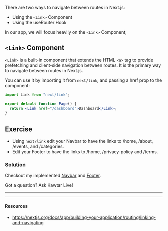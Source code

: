 There are two ways to navigate between routes in Next.js:

- Using the `<Link>` Component
- Using the useRouter Hook

In our app, we will focus heavily on the `<Link>` Component;

## `<Link>` Component

`<Link>` is a built-in component that extends the HTML `<a>` tag to provide prefetching and client-side navigation between routes. It is the primary way to navigate between routes in Next.js.

You can use it by importing it from `next/link`, and passing a href prop to the component:

```jsx
import Link from "next/link";

export default function Page() {
  return <Link href="/dashboard">Dashboard</Link>;
}
```

## Exercise

- Using `next/link` edit your Navbar to have the links to /home, /about, /events, and /categories.
- Edit your Footer to have the links to /home, /privacy-policy and /terms.

### Solution

Checkout my implemented [Navbar](https://github.com/choubari/RSVP-Event-App/blob/master/components/navbar.tsx) and [Footer](https://github.com/choubari/RSVP-Event-App/blob/master/components/footer.tsx).

Got a question? Ask Kawtar Live!

---

---

#### Resources

- https://nextjs.org/docs/app/building-your-application/routing/linking-and-navigating
